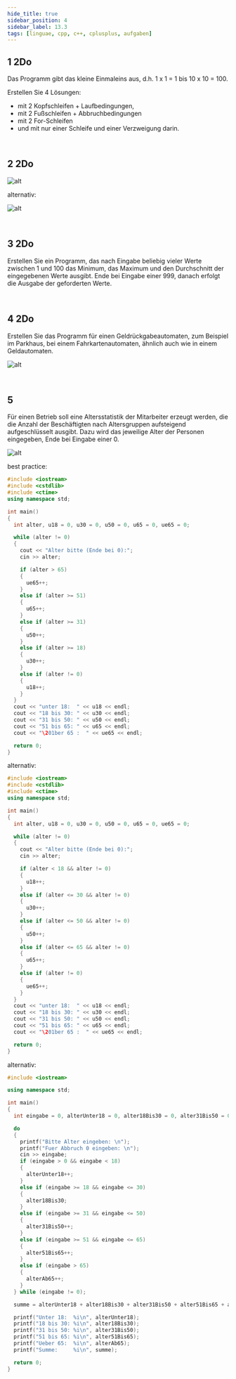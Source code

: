 ```yaml
---
hide_title: true
sidebar_position: 4
sidebar_label: 13.3
tags: [linguae, cpp, c++, cplusplus, aufgaben]
---
```


<CardChapter>

  ## 1 2Do

  Das Programm gibt das kleine Einmaleins aus, d.h. 1 x 1 = 1 bis 10 x 10 = 100. 
  
  Erstellen Sie 4 Lösungen: 
  - mit 2 Kopfschleifen + Laufbedingungen, 
  - mit 2 Fußschleifen + Abbruchbedingungen 
  - mit 2 For-Schleifen 
  - und mit nur einer Schleife und einer Verzweigung darin.

</CardChapter>
<br/>

<CardChapter>

  ## 2 2Do 

  
![alt](../../../static/cpp/13-3-2_1.png)

alternativ:

![alt](../../../static/cpp/13-3-2_2.png)

</CardChapter>
<br/>

<CardChapter>

  ## 3 2Do

  Erstellen Sie ein Programm, das nach Eingabe beliebig vieler Werte zwischen 1 und 100 das Minimum, das Maximum und den Durchschnitt der eingegebenen Werte ausgibt. Ende bei Eingabe einer 999, danach erfolgt die Ausgabe der geforderten Werte.

</CardChapter>
<br/>

<CardChapter>

  ## 4 2Do

  Erstellen Sie das Programm für einen Geldrückgabeautomaten, zum Beispiel im Parkhaus, bei einem Fahrkartenautomaten, ähnlich auch wie in einem Geldautomaten.

![alt](../../../static/cpp/13-3-4.png)

</CardChapter>
<br/>

<CardChapter>

  ## 5

Für einen Betrieb soll eine Altersstatistik der Mitarbeiter erzeugt werden,
die die Anzahl der Beschäftigten nach Altersgruppen aufsteigend aufgeschlüsselt ausgibt.
Dazu wird das jeweilige Alter der Personen eingegeben, Ende bei Eingabe einer 0.

![alt](../../../static/cpp/13-3-5.png)

best practice:

```cpp title='5_2.cpp'
#include <iostream>
#include <cstdlib>
#include <ctime>
using namespace std;

int main()
{
  int alter, u18 = 0, u30 = 0, u50 = 0, u65 = 0, ue65 = 0;

  while (alter != 0)
  {
    cout << "Alter bitte (Ende bei 0):";
    cin >> alter;

    if (alter > 65)
    {
      ue65++;
    }
    else if (alter >= 51)
    {
      u65++;
    }
    else if (alter >= 31)
    {
      u50++;
    }
    else if (alter >= 18)
    {
      u30++;
    }
    else if (alter != 0)
    {
      u18++;
    }
  }
  cout << "unter 18:  " << u18 << endl;
  cout << "18 bis 30: " << u30 << endl;
  cout << "31 bis 50: " << u50 << endl;
  cout << "51 bis 65: " << u65 << endl;
  cout << "\201ber 65 :  " << ue65 << endl;

  return 0;
}
```

alternativ:

```cpp title='5.cpp'
#include <iostream>
#include <cstdlib>
#include <ctime>
using namespace std;

int main()
{
  int alter, u18 = 0, u30 = 0, u50 = 0, u65 = 0, ue65 = 0;

  while (alter != 0)
  {
    cout << "Alter bitte (Ende bei 0):";
    cin >> alter;

    if (alter < 18 && alter != 0)
    {
      u18++;
    }
    else if (alter <= 30 && alter != 0)
    {
      u30++;
    }
    else if (alter <= 50 && alter != 0)
    {
      u50++;
    }
    else if (alter <= 65 && alter != 0)
    {
      u65++;
    }
    else if (alter != 0)
    {
      ue65++;
    }
  }
  cout << "unter 18:  " << u18 << endl;
  cout << "18 bis 30: " << u30 << endl;
  cout << "31 bis 50: " << u50 << endl;
  cout << "51 bis 65: " << u65 << endl;
  cout << "\201ber 65 :  " << ue65 << endl;

  return 0;
}
```

alternativ:

```cpp title='5p.cpp'
#include <iostream>

using namespace std;

int main()
{
  int eingabe = 0, alterUnter18 = 0, alter18Bis30 = 0, alter31Bis50 = 0, alter51Bis65 = 0, alterAb65 = 0, summe = 0;

  do
  {
    printf("Bitte Alter eingeben: \n");
    printf("Fuer Abbruch 0 eingeben: \n");
    cin >> eingabe;
    if (eingabe > 0 && eingabe < 18)
    {
      alterUnter18++;
    }
    else if (eingabe >= 18 && eingabe <= 30)
    {
      alter18Bis30;
    }
    else if (eingabe >= 31 && eingabe <= 50)
    {
      alter31Bis50++;
    }
    else if (eingabe >= 51 && eingabe <= 65)
    {
      alter51Bis65++;
    }
    else if (eingabe > 65)
    {
      alterAb65++;
    }
  } while (eingabe != 0);

  summe = alterUnter18 + alter18Bis30 + alter31Bis50 + alter51Bis65 + alterAb65;

  printf("Unter 18:  %i\n", alterUnter18);
  printf("18 bis 30: %i\n", alter18Bis30);
  printf("31 bis 50: %i\n", alter31Bis50);
  printf("51 bis 65: %i\n", alter51Bis65);
  printf("Ueber 65:  %i\n", alterAb65);
  printf("Summe:     %i\n", summe);

  return 0;
}
```

</CardChapter>
<br/>







